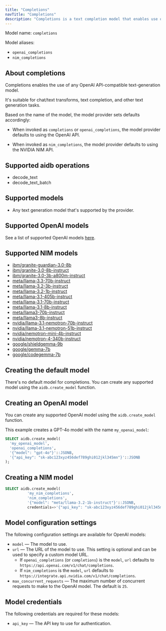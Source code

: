 ```yaml
---
title: "Completions"
navTitle: "Completions"
description: "Completions is a text completion model that enables use of any OpenAI API-compatible text-generation model."
---
```


Model name: `completions`

Model aliases:

* `openai_completions`
* `nim_completions`

## About completions

Completions enables the use of any OpenAI API-compatible text-generation model.

It's suitable for chat/text transforms, text completion, and other text generation tasks.

Based on the name of the model, the model provider sets defaults accordingly:

* When invoked as `completions` or `openai_completions`, the model provider defaults to using the OpenAI API.

* When invoked as `nim_completions`, the model provider defaults to using the NVIDIA NIM API.


## Supported aidb operations

* decode_text
* decode_text_batch

## Supported models

* Any text generation model that's supported by the provider.

## Supported OpenAI models

See a list of supported OpenAI models [here](https://platform.openai.com/docs/models#models-overview).

## Supported NIM models

* [ibm/granite-guardian-3.0-8b](https://build.nvidia.com/ibm/granite-guardian-3_0-8b)  
* [ibm/granite-3.0-8b-instruct](https://build.nvidia.com/ibm/granite-3_0-8b-instruct)  
* [ibm/granite-3.0-3b-a800m-instruct](https://build.nvidia.com/ibm/granite-3_0-3b-a800m-instruct)  
* [meta/llama-3.3-70b-instruct](https://build.nvidia.com/meta/llama-3_3-70b-instruct)  
* [meta/llama-3.2-3b-instruct](https://build.nvidia.com/meta/llama-3.2-3b-instruct)  
* [meta/llama-3.2-1b-instruct](https://build.nvidia.com/meta/llama-3.2-1b-instruct)  
* [meta/llama-3.1-405b-instruct](https://build.nvidia.com/meta/llama-3_1-405b-instruct)  
* [meta/llama-3.1-70b-instruct](https://build.nvidia.com/meta/llama-3_1-70b-instruct)  
* [meta/llama-3.1-8b-instruct](https://build.nvidia.com/meta/llama-3_1-8b-instruct)  
* [meta/llama3-70b-instruct](https://build.nvidia.com/meta/llama3-70b)  
* [meta/llama3-8b-instruct](https://build.nvidia.com/meta/llama3-8b)  
* [nvidia/llama-3.1-nemotron-70b-instruct](https://build.nvidia.com/nvidia/llama-3_1-nemotron-70b-instruct)  
* [nvidia/llama-3.1-nemotron-51b-instruct](https://build.nvidia.com/nvidia/llama-3_1-nemotron-51b-instruct)  
* [nvidia/nemotron-mini-4b-instruct](https://build.nvidia.com/nvidia/nemotron-mini-4b-instruct)  
* [nvidia/nemotron-4-340b-instruct](https://build.nvidia.com/nvidia/nemotron-4-340b-instruct)  
* [google/shieldgemma-9b](https://build.nvidia.com/google/shieldgemma-9b)  
* [google/gemma-7b](https://build.nvidia.com/google/gemma-7b)  
* [google/codegemma-7b](https://build.nvidia.com/google/codegemma-7b)

## Creating the default model

There's no default model for completions. You can create any supported model using the `aidb.create_model` function.

## Creating an OpenAI model

You can create any supported OpenAI model using the `aidb.create_model` function.

This example creates a GPT-4o model with the name `my_openai_model`:

```sql
SELECT aidb.create_model(
  'my_openai_model',
  'openai_completions',
  '{"model": "gpt-4o"}'::JSONB,
  '{"api_key": "sk-abc123xyz456def789ghi012jkl345mn"}'::JSONB 
);
```

## Creating a NIM model

```sql
SELECT aidb.create_model(
          'my_nim_completions', 
          'nim_completions',
          '{"model": "meta/llama-3.2-1b-instruct"}'::JSONB,
          credentials=>'{"api_key": "sk-abc123xyz456def789ghi012jkl345mn"'::JSONB);
```

## Model configuration settings

The following configuration settings are available for OpenAI models:

* `model` &mdash; The model to use.
* `url` &mdash; The URL of the model to use. This setting is optional and can be used to specify a custom model URL.  
  * If `openai_completions` (or `completions`) is the `model`, `url` defaults to `https://api.openai.com/v1/chat/completions`. 
  * If `nim_completions` is the `model`, `url` defaults to `https://integrate.api.nvidia.com/v1/chat/completions`.
* `max_concurrent_requests` &mdash; The maximum number of concurrent requests to make to the OpenAI model. The default is `25`.

## Model credentials

The following credentials are required for these models:

* `api_key` &mdash; The API key to use for authentication.
